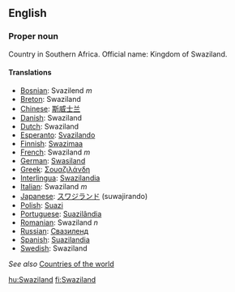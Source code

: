 ==English==

===Proper noun===

Country in Southern Africa. Official name: Kingdom of Swaziland.

====Translations====

*[[Bosnian]]: Svazilend ''m''
*[[Breton]]: Swaziland
*[[Chinese]]: [[斯威士兰]]
*[[Danish]]: Swaziland
*[[Dutch]]: Swaziland
*[[Esperanto]]: [[Svazilando]]
*[[Finnish]]: [[Swazimaa]]
*[[French]]: Swaziland ''m''
*[[German]]: [[Swasiland]]
*[[Greek]]: [[Σουαζιλάνδη]]
*[[Interlingua]]: [[Swazilandia]]
*[[Italian]]: Swaziland ''m''
*[[Japanese]]: [[スワジランド]] (suwajirando)
*[[Polish]]: [[Suazi]]
*[[Portuguese]]: [[Suazilândia]]
*[[Romanian]]: Swaziland ''n''
*[[Russian]]: [[Свазиленд]]
*[[Spanish]]: [[Suazilandia]]
*[[Swedish]]: Swaziland

''See also'' [[Countries of the world]]

[[hu:Swaziland]]
[[fi:Swaziland]]